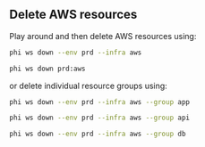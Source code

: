 ## Delete AWS resources

Play around and then delete AWS resources using:

<CodeGroup>

```bash terminal
phi ws down --env prd --infra aws
```

```bash shorthand
phi ws down prd:aws
```

</CodeGroup>

or delete individual resource groups using:

<CodeGroup>

```bash app
phi ws down --env prd --infra aws --group app
```

```bash api
phi ws down --env prd --infra aws --group api
```

```bash database
phi ws down --env prd --infra aws --group db
```

</CodeGroup>
